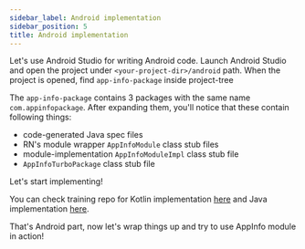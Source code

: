 ```yaml
---
sidebar_label: Android implementation
sidebar_position: 5
title: Android implementation
---
```




Let's use Android Studio for writing Android code. Launch Android Studio and open the project under `<your-project-dir>/android` path.
When the project is opened, find `app-info-package` inside project-tree

The `app-info-package` contains 3 packages with the same name `com.appinfopackage`. After expanding them, you'll notice that these contain following things:

- code-generated Java spec files
- RN's module wrapper `AppInfoModule` class stub files
- module-implementation `AppInfoModuleImpl` class stub file
- `AppInfoTurboPackage` class stub file

Let's start implementing!

<Tabs groupId="android_lang">
<TabItem value="kotlin" label="Kotlin">

<AndroidKotlinImpl />

</TabItem>
<TabItem value="java" label="Java">

<AndroidJavaImpl />

</TabItem>
</Tabs>

You can check training repo for Kotlin implementation [here](https://r.mtdv.me/FtXpuO4X9f) and Java implementation [here](https://r.mtdv.me/FtXpuO4X9f).

That's Android part, now let's wrap things up and try to use AppInfo module in action!
